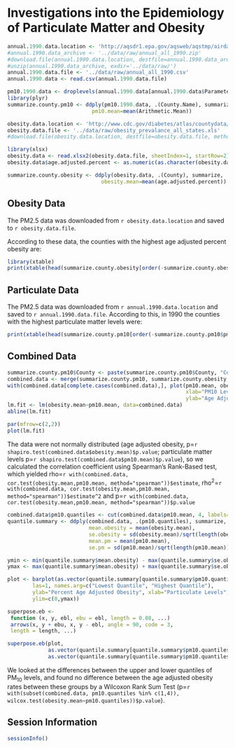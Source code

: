 Investigations into the Epidemiology of Particulate Matter and Obesity
=========================================================================

```r
annual.1990.data.location <- 'http://aqsdr1.epa.gov/aqsweb/aqstmp/airdata/annual_all_1990.zip'
#annual.1990.data_archive <- '../data/raw/annual_all_1990.zip'
#download.file(annual.1990.data.location, destfile=annual.1990.data_archive, method='curl')
#unzip(annual.1990.data_archive, exdir='../data/raw/')
annual.1990.data.file <- '../data/raw/annual_all_1990.csv'
annual.1990.data <- read.csv(annual.1990.data.file)

pm10.1990.data <- droplevels(annual.1990.data[annual.1990.data$Parameter.Name=="PM10 Total 0-10um STP",])
library(plyr)
summarize.county.pm10 <- ddply(pm10.1990.data, .(County.Name), summarize, 
                           pm10.mean=mean(Arithmetic.Mean))

obesity.data.location <- 'http://www.cdc.gov/diabetes/atlas/countydata/OBPREV/OB_PREV_ALL_STATES.xls'
obesity.data.file <- '../data/raw/obesity_prevalance_all_states.xls'
#download.file(obesity.data.location, destfile=obesity.data.file, method='curl')

library(xlsx)
obesity.data <- read.xlsx2(obesity.data.file, sheetIndex=1, startRow=2)
obesity.data$age.adjusted.percent <- as.numeric(as.character(obesity.data$age.adjusted.percent))

summarize.county.obesity <- ddply(obesity.data, .(County), summarize,
                              obesity.mean=mean(age.adjusted.percent))
```

Obesity Data
-------------

The PM2.5 data was downloaded from `r obesity.data.location` and saved to `r obesity.data.file`.

According to these data, the counties with the highest age adjusted percent obesity are:

```r
library(xtable)
print(xtable(head(summarize.county.obesity[order(-summarize.county.obesity$obesity.mean),]), caption="Top 5 Counties by Age-Adjusted Obesity"), type='html')
```

Particulate Data
--------------------

The PM2.5 data was downloaded from `r annual.1990.data.location` and saved to `r annual.1990.data.file`.  According to this, in 1990 the counties with the highest particulate matter levels were:

```r
print(xtable(head(summarize.county.pm10[order(-summarize.county.pm10$pm10.mean),]), caption="Top 5 Counties by PM10 Levels in 1990"), type='html')
```

Combined Data
--------------

```r
summarize.county.pm10$County <- paste(summarize.county.pm10$County, "County")
combined.data <- merge(summarize.county.pm10, summarize.county.obesity, by="County")
with(combined.data[complete.cases(combined.data),], plot(pm10.mean, obesity.mean, cex=0.3, las=1,
                                                         xlab="PM10 Levels in 1990",
                                                         ylab="Age Adjusted Percent Obesity"))
lm.fit <- lm(obesity.mean~pm10.mean, data=combined.data)
abline(lm.fit)

par(mfrow=c(2,2))
plot(lm.fit)
```

The data were not normally distributed (age adjusted obesity, p=`r shapiro.test(combined.data$obesity.mean)$p.value`; particulate matter levels p=`r shapiro.test(combined.data$pm10.mean)$p.value`), so we calculated the correlation coefficient using Spearman's Rank-Based test, which yielded rho=`r with(combined.data, cor.test(obesity.mean,pm10.mean, method="spearman"))$estimate`, rho<sup>2</sup>=`r with(combined.data, cor.test(obesity.mean,pm10.mean, method="spearman"))$estimate^2` and p=`r with(combined.data, cor.test(obesity.mean,pm10.mean, method="spearman"))$p.value`


```r
combined.data$pm10.quantiles <- cut(combined.data$pm10.mean, 4, labels=F)
quantile.summary <- ddply(combined.data, .(pm10.quantiles), summarize,
                          mean.obesity = mean(obesity.mean),
                          se.obesity = sd(obesity.mean)/sqrt(length(obesity.mean)),
                          mean.pm = mean(pm10.mean),
                          se.pm = sd(pm10.mean)/sqrt(length(pm10.mean)))

ymin <- min(quantile.summary$mean.obesity) - max(quantile.summary$se.obesity)
ymax <- max(quantile.summary$mean.obesity) + max(quantile.summary$se.obesity)

plot <- barplot(as.vector(quantile.summary[quantile.summary$pm10.quantiles%in%c(1,4),c('mean.obesity')]), 
        las=1, names.arg=c("Lowest Quantile", "Highest Quantile"), 
        ylab="Percent Age Adjusted Obesity", xlab="Particulate Levels",
        ylim=c(0,ymax))

superpose.eb <- 
 function (x, y, ebl, ebu = ebl, length = 0.08, ...) 
 arrows(x, y + ebu, x, y - ebl, angle = 90, code = 3, 
 length = length, ...)

superpose.eb(plot, 
             as.vector(quantile.summary[quantile.summary$pm10.quantiles%in%c(1,4),c('mean.obesity')]),
             as.vector(quantile.summary[quantile.summary$pm10.quantiles%in%c(1,4),c('se.obesity')]))
```

We looked at the differences between the upper and lower quantiles of PM<sub>10</sub> levels, and found no difference between the age adjusted obesity rates between these groups by a Wilcoxon Rank Sum Test (p=`r with(subset(combined.data, pm10.quantiles %in% c(1,4)), wilcox.test(obesity.mean~pm10.quantiles))$p.value`).

Session Information
-------------------

```r
sessionInfo()
```

